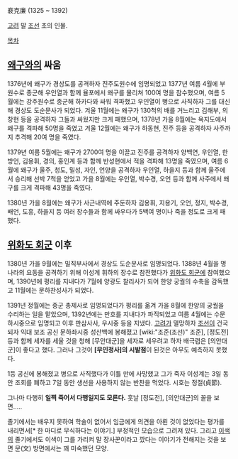 裵克廉
(1325 ~ 1392)

[[고려]] 말 [[조선]] 초의 인물.

[[목차]]
== [[왜구]]와의 싸움 ==
1376년에 왜구가 경상도를 공격하자 진주도원수에 임명되었고 1377년 여름 4월에 부원수로 종군해 우인열과 함께 율포에서 왜구를 물리쳐 100여 명을 참수했으며, 여름 5월에는 강주원수로 종군해 하카다와 싸워 격파했고 우인열이 병으로 사직하자 그를 대신해 경상도 도순문사가 되었다. 겨울 11월에는 왜구가 130척의 배를 거느리고 김해부, 의창현 등을 공격하자 그들과 싸웠지만 크게 패했으며, 1378년 가을 8월에는 욕지도에서 왜구를 격파해 50명을 죽였고 겨울 12월에는 왜구가 하동현, 진주 등을 공격하자 사주까지 추격해 20여 명을 죽였다.

1379년 여름 5월에는 왜구가 2700여 명을 이끌고 진주를 공격하자 양백연, 우인열, 한방언, 김용휘, 경의, 홍인계 등과 함께 반성현에서 적을 격파해 13명을 죽였으며, 여름 6월에 왜구가 울주, 청도, 밀성, 자인, 언양을 공격하자 우인열, 하을지 등과 함께 울주에서 승리해 선박 7척을 얻었고 가을 8월에는 우인열, 박수경, 오언 등과 함께 사주에서 왜구를 크게 격파해 43명을 죽였다.

1380년 가을 8월에는 왜구가 사근내역에 주둔하자 김용휘, 지용기, 오언, 정지, 박수경, 배언, 도흥, 하을지 등 여러 장수들과 함께 싸우다가 5백여 명이나 죽을 정도로 크게 패했다.

== [[위화도 회군]] 이후 ==
1380년 가을 9월에는 밀직부사에서 경상도 도순문사로 임명되었다. 1388년 4월을 명나라의 요동을 공격하기 위해 이성계 휘하의 장수로 참전했다가 [[위화도 회군]]에 참여했으며, 1390년에 평리를 지내다가 7월에 양광도 찰리사가 되어 한양 궁궐의 수축을 감독했고 11월에는 문하찬성사가 되었다.

1391년 정월에는 중군 총제사로 임명되었다가 평리를 옮겨 가을 8월에 한양의 궁궐을 수리하는 일을 맡았으며, 1392년에는 만호를 지내다가 파직되었고 여름 4월에는 수문하시중으로 임명되고 이후 판삼사사, 우시중 등을 지냈다. [[고려]]가 멸망하자 [[조선]]이 건국되자 익대 보조 공신 문하좌시중 성산백에 봉해졌고 [wiki:"조준(조선)" 조준], [정도전] 등과 함께 세자를 세울 것을 청해 [무안대군]을 세자로 세우려고 하자 배극렴은 [의안대군]이 좋다고 했다. 그러나 그것이 '''[무인정사]의 시발점'''이 된것은 아무도 예측하지 못했다.

1등 공신에 봉해졌고 병으로 사직했다가 이틀 만에 사망했고 그가 죽자 이성계는 3일 동안 조회를 폐하고 7일 동안 생선을 사용하지 않는 반찬을 먹었다. 시호는 정절(貞節). 

그나마 다행히 '''일찍 죽어서 다행일지도 모른다.''' 훗날 [정도전], [의안대군]의 꼴을 보면..... 

졸기에서는 배우지 못하여 학술이 없어서 임금에게 의견을 아뢴 것이 없었다는 평가를 내리면서[* 한 마디로 무식하다는 이야기.] 부정적인 모습으로 그려져 있다. 그리고 [[이색]]의 졸기에서도 이색이 그를 가리켜 말 장사꾼이라고 깠다는 이야기가 전해지는 것을 보면 문(文) 방면에서는 꽤 미숙했던 모양.
